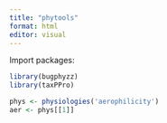 ```yaml
---
title: "phytools"
format: html
editor: visual
---
```


Import packages:


```r
library(bugphyzz)
library(taxPPro)
```




```r
phys <- physiologies('aerophilicity')
aer <- phys[[1]]
```

